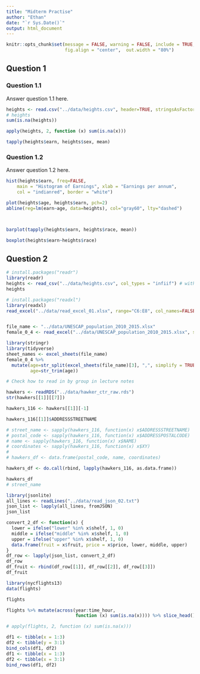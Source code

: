 ```yaml
---
title: "Midterm Practise"
author: "Ethan"
date: "`r Sys.Date()`"
output: html_document
---
```


```r
knitr::opts_chunk$set(message = FALSE, warning = FALSE, include = TRUE,
                      fig.align = "center",  out.width = "80%")
```

## Question 1
### Question 1.1
Answer question 1.1 here.

```r
heights <- read.csv("../data/heights.csv", header=TRUE, stringsAsFactors = TRUE)
# heights
sum(is.na(heights))

apply(heights, 2, function (x) sum(is.na(x)))

tapply(heights$earn, heights$sex, mean)

```

### Question 1.2
Answer question 1.2 here.

```r
hist(heights$earn, freq=FALSE,
    main = "Histogram of Earnings", xlab = "Earnings per annum",
    col = "indianred", border = "white")

plot(heights$age, heights$earn, pch=2)
abline(reg=lm(earn~age, data=heights), col="gray60", lty="dashed")



barplot(tapply(heights$earn, heights$race, mean))

boxplot(heights$earn~heights$race)
```

## Question 2

```r
# install.packages("readr")
library(readr)
heights <- read_csv("../data/heights.csv", col_types = "infiif") # with underscore, specify column types
heights

# install.packages("readxl")
library(readxl)
read_excel("../data/read_excel_01.xlsx", range="C6:E8", col_names=FALSE)


file_name <- "../data/UNESCAP_population_2010_2015.xlsx"
female_0_4 <- read_excel("../data/UNESCAP_population_2010_2015.xlsx", sheet=3)

library(stringr)
library(tidyverse)
sheet_names <- excel_sheets(file_name)
female_0_4 %>% 
  mutate(age=str_split(excel_sheets(file_name)[3], ",", simplify = TRUE)[3],
         age=str_trim(age))

# Check how to read in by group in lecture notes
```
```r
hawkers <- readRDS("../data/hawker_ctr_raw.rds")
str(hawkers[[1]][[7]])

hawkers_116 <- hawkers[[1]][-1]

hawkers_116[[1]]$ADDRESSSTREETNAME

# street_name <- sapply(hawkers_116, function(x) x$ADDRESSSTREETNAME)
# postal_code <- sapply(hawkers_116, function(x) x$ADDRESSPOSTALCODE)
# name <- sapply(hawkers_116, function(x) x$NAME)
# coordinates <- sapply(hawkers_116, function(x) x$XY)
# 
# hawkers_df <- data.frame(postal_code, name, coordinates)

hawkers_df <- do.call(rbind, lapply(hawkers_116, as.data.frame))

hawkers_df 
# street_name
```

```r
library(jsonlite)
all_lines <- readLines("../data/read_json_02.txt")
json_list <- lapply(all_lines, fromJSON)
json_list

convert_2_df <- function(x) {
  lower = ifelse("lower" %in% x$shelf, 1, 0)
  middle = ifelse("middle" %in% x$shelf, 1, 0)
  upper = ifelse("upper" %in% x$shelf, 1, 0)
  data.frame(fruit = x$fruit, price = x$price, lower, middle, upper)
}
df_row <- lapply(json_list, convert_2_df)
df_row
df_fruit <- rbind(df_row[[1]], df_row[[2]], df_row[[3]])
df_fruit

```

```r
library(nycflights13)
data(flights)

flights

flights %>% mutate(across(year:time_hour, 
                          function (x) sum(is.na(x)))) %>% slice_head()

# apply(flights, 2, function (x) sum(is.na(x)))

```

```r
df1 <- tibble(x = 1:3)
df2 <- tibble(y = 3:1)
bind_cols(df1, df2)
df1 <- tibble(x = 1:3)
df2 <- tibble(x = 3:1)
bind_rows(df1, df2)

```
